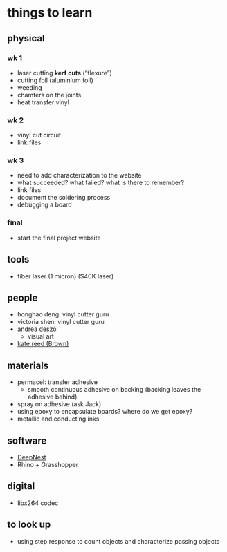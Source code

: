 # things to learn

## physical

### wk 1
- laser cutting **kerf cuts** (&ldquo;flexure&rdquo;)
- cutting foil (aluminium foil)
- weeding
- chamfers on the joints
- heat transfer vinyl

### wk 2
- vinyl cut circuit
- link files

### wk 3
- need to add characterization to the website
- what succeeded? what failed? what is there to remember?
- link files
- document the soldering process
- debugging a board

### final
- start the final project website

## tools
- fiber laser (1 micron) ($40K laser)

## people
- honghao deng: vinyl cutter guru
- victoria shen: vinyl cutter guru
- [andrea deszö](http://andreadezso.com/)
  - visual art
- [kate reed (Brown)](https://www.biomimetic.io/)

## materials
- permacel: transfer adhesive
  - smooth continuous adhesive on backing (backing leaves the adhesive behind)
- spray on adhesive (ask Jack)
- using epoxy to encapsulate boards? where do we get epoxy?
- metallic and conducting inks

## software
- [DeepNest](https://deepnest.io/)
- Rhino + Grasshopper

## digital
- libx264 codec

## to look up
- using step response to count objects and characterize passing objects